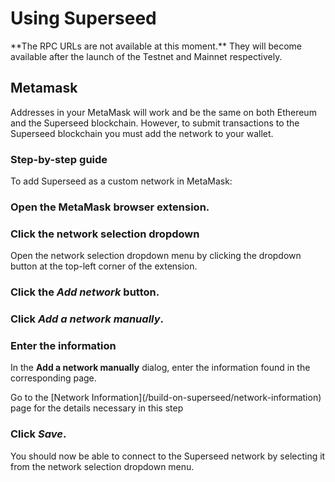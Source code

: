 
# Using Superseed

<Callout emoji="🚧">
  **The RPC URLs are not available at this moment.** They will become available
  after the launch of the Testnet and Mainnet respectively.
</Callout>

## Metamask

Addresses in your MetaMask will work and be the same on both Ethereum and the Superseed blockchain. However, to submit transactions to the Superseed blockchain you must add the network to your wallet.

### Step-by-step guide

To add Superseed as a custom network in MetaMask:

<Steps>

### Open the MetaMask browser extension.

### Click the network selection dropdown

Open the network selection dropdown menu by clicking the dropdown button at the top-left corner of the extension.

### Click the _Add network_ button.

### Click _Add a network manually_.

### Enter the information

In the **Add a network manually** dialog, enter the information found in the corresponding page.

<Callout type="info" emoji="ℹ️">
  Go to the [Network Information](/build-on-superseed/network-information) page for the details necessary in this step
</Callout>

### Click _Save_.

</Steps>

<Callout emoji="✨">
  You should now be able to connect to the Superseed network by selecting it from the
  network selection dropdown menu.
</Callout>
